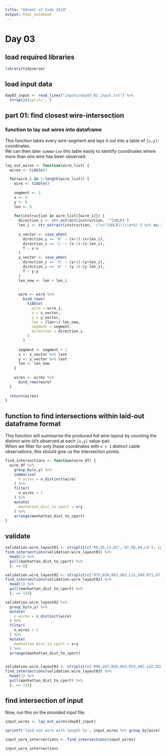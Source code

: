 ```yaml
---
title: "Advent of Code 2019"
output: html_notebook
---
```


# Day 03

## load required libraries

```r
library(tidyverse)
```

## load input data

```r
day03_input <- read_lines("inputs/day03_01_input.txt") %>%
  strsplit(split=',')
```

## part 01: find closest wire-intersection

### function to lay out wires into dataframe

This function takes every wire-segment and lays it out into a table of `[x,y]`-coordinates.  
We can then later `summarise` this table easily to identify coordinates where more than one wire has been observed.

```r
lay_out_wires <- function(wire_list) {
  wires <- tibble()

  for(wire_i in 1:length(wire_list)) {
    wire <- tibble()
    
    segment <- 1
    x <- 0
    y <- 0
    len <- 0
    
    for(instruction in wire_list[[wire_i]]) {
      direction_i <- str_extract(instruction, '^[UDLR]')
      len_i <- str_extract(instruction, '(?<=^[UDLR])(\\d+$)') %>% as.integer()
      
      x_vector <- case_when(
        direction_i == 'R' ~ (x+1):(x+len_i),
        direction_i == 'L' ~ (x-1):(x-len_i),
        T ~ x:x
      )
      y_vector <- case_when(
        direction_i == 'U' ~ (y+1):(y+len_i),
        direction_i == 'D' ~ (y-1):(y-len_i),
        T ~ y:y
      )
      len_new <- len + len_i
      
      
      wire <- wire %>%
        bind_rows(
          tibble(
            wire = wire_i,
            x = x_vector,
            y = y_vector,
            len = (len+1):len_new,
            segment = segment,
            direction = direction_i
          )
        )
      
      segment <- segment + 1
      x <- x_vector %>% last
      y <- y_vector %>% last
      len <- len_new
    }
    
    wires <- wires %>%
      bind_rows(wire)
  }
  
  return(wires)
}

```


## function to find intersections within laid-out dataframe format

This function will summarise the produced full wire-layout by counting the distinct wire-id's observed at each `[x,y]` value-pair.  
When we filter for only those coordinates with `n > 1` distinct cable observations, this should give us the intersection points.

```r
find_intersections <- function(wire_df) {
  wire_df %>%
    group_by(x,y) %>%
    summarise(
      n_wires = n_distinct(wire)
    ) %>%
    filter(
      n_wires > 1
    ) %>%
    mutate(
      manhattan_dist_to_cport = x+y
    ) %>%
    arrange(manhattan_dist_to_cport)
}

```


## validate

```r
validation.wire_layout01 <- strsplit(c('R8,U5,L5,D3','U7,R6,D4,L4'), split=',') %>% lay_out_wires
find_intersections(validation.wire_layout01) %>%
  head(1) %>%
  pull(manhattan_dist_to_cport) %>%
  {. == 6}
```

```r
validation.wire_layout02 <- strsplit(c('R75,D30,R83,U83,L12,D49,R71,U7,L72','U62,R66,U55,R34,D71,R55,D58,R83'), split=',') %>% lay_out_wires
find_intersections(validation.wire_layout02) %>%
  head(1) %>%
  pull(manhattan_dist_to_cport) %>%
  {. == 159}

validation.wire_layout02 %>%
  group_by(x,y) %>%
  mutate(
    n_wires = n_distinct(wire)
  ) %>%
  filter(
    n_wires > 1
  ) %>%
  mutate(
    manhattan_dist_to_cport = x+y
  ) %>%
  arrange(manhattan_dist_to_cport)
  
```

```r
validation.wire_layout03 <- strsplit(c('R98,U47,R26,D63,R33,U87,L62,D20,R33,U53,R51','U98,R91,D20,R16,D67,R40,U7,R15,U6,R7'), split=',') %>% lay_out_wires
find_intersections(validation.wire_layout03) %>%
  head(1) %>%
  pull(manhattan_dist_to_cport) %>%
  {. == 135}
```


## find intersection of input

Now, run this on the provided input file.

```r
input_wires <- lay_out_wires(day03_input)

sprintf('laid out wire with length %s', input_wires %>% group_by(wire) %>% summarise(len = max(len)) %>% pull(len))
```
```r
input_wire_intersections <- find_intersections(input_wires)

input_wire_intersections
```

